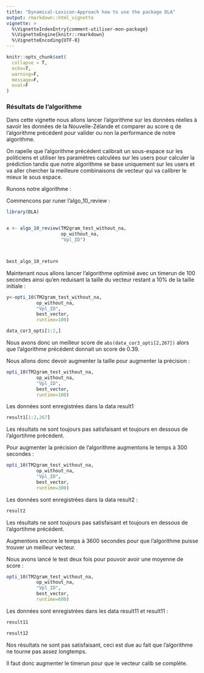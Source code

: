 ```yaml
---
title: "Dynamical-Lexicon-Approach how to use the package DLA"
output: rmarkdown::html_vignette
vignette: >
  %\VignetteIndexEntry{comment-utiliser-mon-package}
  %\VignetteEngine{knitr::rmarkdown}
  %\VignetteEncoding{UTF-8}
---
```


```r
knitr::opts_chunk$set(
  collapse = T,
  echo=T,
  warning=F,
  message=F,
  eval=F
)
```



### Résultats de l'algorithme

Dans cette vignette nous allons lancer l'algorithme sur les données réelles à savoir les données de la Nouvelle-Zélande et comparer au score q de l'algorithme précédent pour valider ou non la performance de notre algorithme.

On rapelle que l'algorithme précédent calibrait un sous-espace sur les politiciens et utiliser les paramètres calculées sur les users pour calculer la prédiction tandis que notre algorithme se base uniquement sur les users et va aller chercher la meilleure combinaisons de vecteur qui va calibrer le mieux le sous espace.

Runons notre algorithme :

Commencons par runer l'algo_10_review :

```r
library(DLA)


x <- algo_10_review(TM2gram_test_without_na,
                    op_without_na,
                    "Vpl_ID")




```
```r
best_algo_10_return

```

Maintenant nous allons lancer l'algorithme optimisé avec un timerun de 100 secondes ainsi qu'en reduisant la taille du vecteur restant a 10% de la taille initiale :

```r
y<-opti_10(TM2gram_test_without_na,
           op_without_na,
           "Vpl_ID",
           best_vector,
           runtime=100)


```

```r
data_cor3_opti[1:2,]

```

Nous avons donc un meilleur score de `abs(data_cor3_opti[2,267])` alors que l'algorithme précédent donnait un score de 0.39.

Nous allons donc devoir augmenter la taille pour augmenter la précision :

```r
opti_10(TM2gram_test_without_na,
           op_without_na,
           "Vpl_ID",
           best_vector,
           runtime=100)
```

Les données sont enregistrées dans la data result1
```r
result1[1:2,267]
```

Les résultats ne sont toujours pas satisfaisant et toujours en dessous de l'algortihme précédent.

Pour augmenter la précision de l'algorithme augmentons le temps à 300 secondes :

```r
opti_10(TM2gram_test_without_na,
           op_without_na,
           "Vpl_ID",
           best_vector,
           runtime=300)

```
Les données sont enregistrées dans la data result2 :
```r
result2
```

Les résultats ne sont toujours pas satisfaisant et toujours en dessous de l'algortihme précédent.

Augmentons encore le temps à 3600 secondes pour que l'algorithme puisse trouver un meilleur vecteur.

Nous avons lancé le test deux fois pour  pouvoir avoir une moyenne de score :
```r
opti_10(TM2gram_test_without_na,
           op_without_na,
           "Vpl_ID",
           best_vector,
           runtime=600)
```

Les données sont enregistrées dans les data result11 et result11  :

```r
result11 

```

```r
result12

```

Nos résultats ne sont pas satisfaisant, ceci est due au fait que l'algorithme ne tourne pas assez longtemps.

Il faut donc augmenter le timerun pour que le vecteur calib se complète.
